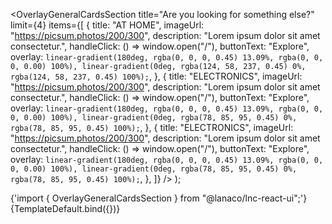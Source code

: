 

<Meta
  title="Landing sections/Overlay General Cards Section"
  component={OverlayGeneralCardsSection}
/>

  <OverlayGeneralCardsSection
    title="Are you looking for something else?"
    limit={4}
    items={[
      {
        title: "AT HOME",
        imageUrl: "https://picsum.photos/200/300",
        description: "Lorem ipsum dolor sit amet consectetur.",
        handleClick: () => window.open("/"),
        buttonText: "Explore",
        overlay: `linear-gradient(180deg, rgba(0, 0, 0, 0.45) 13.09%, rgba(0, 0, 0, 0.00) 100%), linear-gradient(0deg, rgba(124, 58, 237, 0.45) 0%, rgba(124, 58, 237, 0.45) 100%);`,
      },
      {
        title: "ELECTRONICS",
        imageUrl: "https://picsum.photos/200/300",
        description: "Lorem ipsum dolor sit amet consectetur.",
        handleClick: () => window.open("/"),
        buttonText: "Explore",
        overlay: `linear-gradient(180deg, rgba(0, 0, 0, 0.45) 13.09%, rgba(0, 0, 0, 0.00) 100%), linear-gradient(0deg, rgba(78, 85, 95, 0.45) 0%, rgba(78, 85, 95, 0.45) 100%);`,
      },
      {
        title: "ELECTRONICS",
        imageUrl: "https://picsum.photos/200/300",
        description: "Lorem ipsum dolor sit amet consectetur.",
        handleClick: () => window.open("/"),
        buttonText: "Explore",
        overlay: `linear-gradient(180deg, rgba(0, 0, 0, 0.45) 13.09%, rgba(0, 0, 0, 0.00) 100%), linear-gradient(0deg, rgba(78, 85, 95, 0.45) 0%, rgba(78, 85, 95, 0.45) 100%);`,
      },
    ]}
  />
);

<SyntaxHighlighter language="jsx" style={nord}>
  {'import { OverlayGeneralCardsSection } from "@lanaco/lnc-react-ui";'}
</SyntaxHighlighter>

<Canvas>
  <Story name="Default" args={{}}>
    {TemplateDefault.bind({})}
  </Story>
</Canvas>
